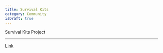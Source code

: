 ```yaml
---
title: Survival Kits
category: Community
isDraft: true
---
```


Survival Kits Project

***

[Link](http://azulrojo.com/survivalkits?utm_medium=banner\&utm_source=homepage "Link")
